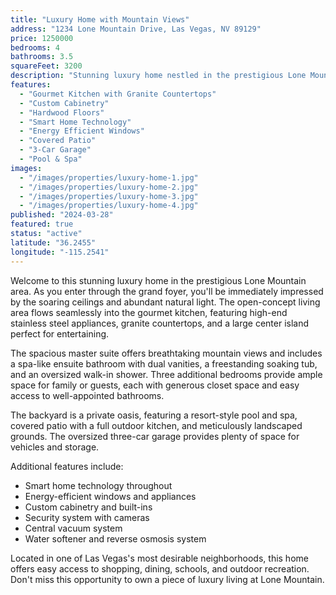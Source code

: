 ```yaml
---
title: "Luxury Home with Mountain Views"
address: "1234 Lone Mountain Drive, Las Vegas, NV 89129"
price: 1250000
bedrooms: 4
bathrooms: 3.5
squareFeet: 3200
description: "Stunning luxury home nestled in the prestigious Lone Mountain area. This meticulously maintained property offers breathtaking mountain views, high-end finishes, and an open floor plan perfect for modern living."
features:
  - "Gourmet Kitchen with Granite Countertops"
  - "Custom Cabinetry"
  - "Hardwood Floors"
  - "Smart Home Technology"
  - "Energy Efficient Windows"
  - "Covered Patio"
  - "3-Car Garage"
  - "Pool & Spa"
images:
  - "/images/properties/luxury-home-1.jpg"
  - "/images/properties/luxury-home-2.jpg"
  - "/images/properties/luxury-home-3.jpg"
  - "/images/properties/luxury-home-4.jpg"
published: "2024-03-28"
featured: true
status: "active"
latitude: "36.2455"
longitude: "-115.2541"
---
```


Welcome to this stunning luxury home in the prestigious Lone Mountain area. As you enter through the grand foyer, you'll be immediately impressed by the soaring ceilings and abundant natural light. The open-concept living area flows seamlessly into the gourmet kitchen, featuring high-end stainless steel appliances, granite countertops, and a large center island perfect for entertaining.

The spacious master suite offers breathtaking mountain views and includes a spa-like ensuite bathroom with dual vanities, a freestanding soaking tub, and an oversized walk-in shower. Three additional bedrooms provide ample space for family or guests, each with generous closet space and easy access to well-appointed bathrooms.

The backyard is a private oasis, featuring a resort-style pool and spa, covered patio with a full outdoor kitchen, and meticulously landscaped grounds. The oversized three-car garage provides plenty of space for vehicles and storage.

Additional features include:
- Smart home technology throughout
- Energy-efficient windows and appliances
- Custom cabinetry and built-ins
- Security system with cameras
- Central vacuum system
- Water softener and reverse osmosis system

Located in one of Las Vegas's most desirable neighborhoods, this home offers easy access to shopping, dining, schools, and outdoor recreation. Don't miss this opportunity to own a piece of luxury living at Lone Mountain. 